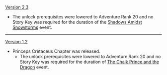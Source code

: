 {{Change History/Header}}
[[Version 2.3]]
* The unlock prerequisites were lowered to Adventure Rank 20 and no Story Key was required for the duration of the [[Shadows Amidst Snowstorms]] event.
----
[[Version 1.2]]
* Princeps Cretaceus Chapter was released.
** The unlock prerequisites were lowered to Adventure Rank 20 and no Story Key was required for the duration of [[The Chalk Prince and the Dragon]] event.